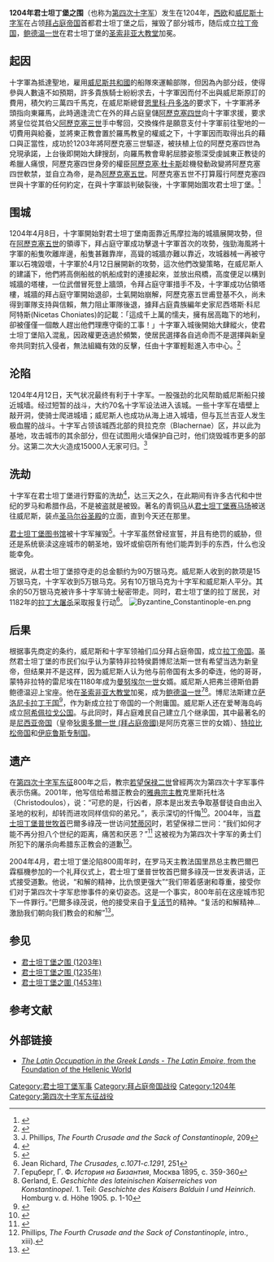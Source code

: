{{for|其他君士坦丁堡之围|君士坦丁堡之围}}
{{Infobox Military Conflict
|conflict= 君士坦丁堡之围 (1204年)
|image=[[image:PriseDeConstantinople1204PalmaLeJeune.JPG|300px]]
|caption= 
|partof= [[第四次十字军|第四次十字军]]
|date=1204年4月13日
|place=[[拜占庭帝国|拜占庭帝国]][[君士坦丁堡|君士坦丁堡]] 
|result= 城市沦陷于十字军之手
|combatant1= [[Image:Byzantine_Palaiologos_Eagle.svg|15px]] [[拜占庭帝国|拜占庭帝国]]
|combatant2= [[十字军|十字军]]
|commander1={{flagicon|Byzantine Empire}} <br/> [[阿历克塞五世|阿历克塞五世]]
|commander2=[[Image:Coat_of_arms_of_the_Kingdom_of_Thessalonica.svg|22px]]蒙特非拉特侯爵博尼法斯一世<br/>[[威尼斯总督|威尼斯总督]][[恩里科·丹多洛|恩里科·丹多洛]]
|strength1=拜占庭：30,000人<ref name="crusaders">J. Phillips, ''The Fourth Crusade and the Sack of Constantinople'', 106</ref>
*拜占庭：20艘船<ref name="Phillips159">J. Phillips, ''The Fourth Crusade and the Sack of Constantinople'', 159</ref>
|strength2=十字军：10,000人<ref name="Phillips269">J. Phillips, ''The Fourth Crusade and the Sack of Constantinople'', 269</ref><br>威尼斯人：10,000人<ref name = "Phillips269"/>
*威尼斯人：210艘船<ref name="crusaders"/>
|casualties1=
|casualties2=
}}
{{Campaignbox 第四次十字軍東征}}
'''1204年君士坦丁堡之围'''（也称为[[第四次十字军|第四次十字军]]）发生在1204年，[[西欧|西欧]]和[[威尼斯共和国|威尼斯]][[十字军|十字军]]在占领[[拜占庭帝国|拜占庭帝国]]首都君士坦丁堡之后，摧毁了部分城市，随后成立[[拉丁帝国|拉丁帝国]]，[[鲍德温一世|鲍德温一世]]在君士坦丁堡的[[圣索非亚大教堂|圣索非亚大教堂]]加冕。

==起因 ==
十字軍為抵達聖地，雇用[[威尼斯共和國|威尼斯共和國]]的船隊來運輸部隊，但因為內部分歧，使得參與人數遠不如預期，許多貴族騎士紛紛求去，十字軍因而付不出與威尼斯原訂的費用，積欠約三萬四千馬克，在威尼斯總督[[恩里科·丹多洛|恩里科·丹多洛]]的要求下，十字軍將矛頭指向東羅馬，此時適逢流亡在外的拜占庭皇儲[[阿歷克塞四世|阿歷克塞四世]]向十字軍求援，要求將皇位從其伯父[[阿歷克塞三世|阿歷克塞三世]]手中奪回，交換條件是願意支付十字軍前往聖地的一切費用與給養，並將東正教會置於羅馬教皇的權威之下，十字軍因而取得出兵的藉口與正當性，成功於1203年將阿歷克塞三世驅逐，被扶植上位的阿歷克塞四世為兌現承諾，上台後即開始大肆搜刮，向羅馬教會卑躬屈膝姿態深受虔誠東正教徒的希臘人痛恨，阿歷克塞四世身旁的權臣[[阿歷克塞·杜卡斯|阿歷克塞·杜卡斯]]趁機發動政變將阿歷克塞四世軟禁，並自立為帝，是為[[阿歷克塞五世|阿歷克塞五世]]。阿歷克塞五世不打算履行阿歷克塞四世與十字軍的任何約定，在與十字軍談判破裂後，十字軍開始圍攻君士坦丁堡。<ref>{{cite book|author1=Roger crowley|title=財富之城–威尼斯共和國的海洋霸權|date=2017|publisher=馬可孛羅文化|location=台北|isbn=978-986-94104-6-5|page=83-124|edition=2017年第一版}}</ref>

== 围城 ==
1204年4月8日，十字軍開始對君士坦丁堡南面靠近馬摩拉海的城牆展開攻勢，但在[[阿歷克塞五世|阿歷克塞五世]]的領導下，拜占庭守軍成功擊退十字軍首次的攻勢，強勁海風將十字軍的船隻吹離岸邊，船隻甚難靠岸，高聳的城牆亦難以靠近，攻城器械一再被守軍以石塊毀壞，十字軍於4月12日展開新的攻勢，這次他們改變策略，在威尼斯人的建議下，他們將高側船舷的帆船成對的連接起來，並放出飛橋，高度便足以構到城牆的塔樓，一位武僧冒死登上牆頭，令拜占庭守軍措手不及，十字軍成功佔領塔樓，城牆的拜占庭守軍開始退卻，士氣開始崩解，阿歷克塞五世甫登基不久，尚未得到軍隊支持與信賴，無力阻止軍隊後退，據拜占庭貴族編年史家尼西塔斯·科尼阿特斯(Nicetas Choniates)的記載：「這成千上萬的懦夫，擁有居高臨下的地利，卻被僅僅一個敵人趕出他們理應守衛的工事！」十字軍入城後開始大肆縱火，使君士坦丁堡陷入混亂，因政權更迭過於頻繁，使居民選擇各自逃命而不是選擇與新皇帝共同對抗入侵者，無法組織有效的反擊，任由十字軍輕鬆進入市中心。<ref>{{cite book|author1=Roger Crowley|title=財富之城–威尼斯共和國的海洋霸權|date=2017|publisher=馬可孛羅文化|location=台北|isbn=978-986-94104-6-5|pages=127-132|edition=2017年第一版}}</ref>

== 沦陷 ==
1204年4月12日，天气状况最终有利于十字军。一股强劲的北风帮助威尼斯船只接近城墙。经过短暂的战斗，大约70名十字军设法进入该城。一些十字军在墙壁上敲开洞，使骑士爬进城墙；威尼斯人也成功从海上进入城墙，但与瓦兰吉亚人发生极血腥的战斗。十字军占领该城西北部的貝拉克奈（Blachernae）区，并以此为基地，攻击城市的其余部分，但在试图用火墙保护自己时，他们烧毁城市更多的部分。这第二次大火造成15000人无家可归。<ref name="exp">J. Phillips, ''The Fourth Crusade and the Sack of Constantinople'', 209</ref>

== 洗劫 ==
十字军在君士坦丁堡进行野蛮的洗劫<ref>{{cite web|url= http://www.agiasofia.com/emperors/fall1204.html|title= Sack of Constantinople, 1204|publisher= Agiasofia.com|accessdate= 2008-12-30|archive-date= 2009-02-07|archive-url= https://web.archive.org/web/20090207191336/http://www.agiasofia.com/emperors/fall1204.html|dead-url= no}}</ref>，达三天之久，在此期间有许多古代和中世纪的罗马和希腊作品，不是被盗就是被毁。著名的青铜[[圣马尔谷之马|马]]从[[君士坦丁堡赛马场|君士坦丁堡赛马场]]被送往威尼斯，装点[[圣马尔谷圣殿|圣马尔谷圣殿]]的立面，直到今天还在那里。

[[君士坦丁堡图书馆|君士坦丁堡图书馆]]被十字军摧毁<ref>{{cite web|url=http://www.clir.org/pubs/reports/bellagio/bellag1.html|title=Preface|publisher=Clir.org|accessdate=2008-12-30|archive-date=2017-10-20|archive-url=https://web.archive.org/web/20171020090658/https://www.clir.org/pubs/reports/bellagio/bellag1.html|dead-url=no}}</ref>。十字军虽然曾经宣誓，并且有绝罚的威胁，但还是系统亵渎这座城市的朝圣地，毁坏或偷窃所有他们能弄到手的东西，什么也没能幸免。 

据说，从君士坦丁堡掠夺走的总金额约为90万银马克。威尼斯人收到的款项是15万银马克，十字军收到5万银马克。另有10万银马克为十字军和威尼斯人平分。其余的50万银马克被许多十字军骑士秘密带走。同时，君士坦丁堡的拉丁居民，对1182年的[[拉丁大屠杀|拉丁大屠杀]]采取报复行动<ref>Jean Richard, ''The Crusades, c.1071-c.1291'', 251</ref>。
[[Image:Byzantine_Constantinople-en.png|thumb]]

==后果==
根据事先商定的条约，威尼斯和十字军领袖们瓜分拜占庭帝国，成立[[拉丁帝国|拉丁帝国]]。虽然君士坦丁堡的市民们似乎认为蒙特非拉特侯爵博尼法斯一世有希望当选为新皇帝，但结果并不是这样，因为威尼斯人认为他与前帝国有太多的牵连，他的哥哥，蒙特非拉特的雷尼埃在1180年成为[[曼努埃尔一世|曼努埃尔一世]]女婿。威尼斯人把弗兰德斯伯爵鲍德温迎上宝座。他在[[圣索非亚大教堂|圣索非亚大教堂]]加冕，成为[[鲍德温一世|鲍德温一世]]<ref>Герцберг, Г. Ф. ''История на Бизантия'', Москва 1895, с. 359-360</ref><ref>Gerland, Е. ''Geschichte des lateinischen Kaiserreiches von Konstantinopel''. 1. Teil: ''Geschichte des Kaisers Balduin I und Heinrich''. Homburg v. d. Höhe 1905. p. 1-10</ref>。博尼法斯建立[[萨洛尼卡王国|萨洛尼卡拉丁王国]]<ref>{{cite web |url=http://www2.fhw.gr/chronos/projects/fragokratia/en/webpages/frago.html |title=The Latin Occupation in the Greek Lands |publisher=Fhw.gr |accessdate=2008-12-29 |deadurl=yes |archiveurl=https://web.archive.org/web/20100107105119/http://www2.fhw.gr/chronos/projects/fragokratia/en/webpages/frago.html |archivedate=2010-01-07 }}</ref>，作为新成立拉丁帝国的一个附庸国。威尼斯人还在爱琴海岛屿成立[[阿希佩拉戈公国|阿希佩拉戈公国]]。与此同时，拜占庭难民自己建立几个继承国，其中最著名的是[[尼西亚帝国|尼西亚帝国]]（皇帝[[狄奧多爾一世_(拜占庭帝國)|狄奧多爾一世 (拜占庭帝國)]]是阿历克塞三世的女婿）、[[特拉比松帝国|特拉比松帝国]]和[[伊庇鲁斯专制国|伊庇鲁斯专制国]]。

==遗产==
在[[第四次十字军东征|第四次十字军东征]]800年之后，教宗[[若望保禄二世|若望保禄二世]]曾經两次为第四次十字军事件表示伤痛。2001年，他写信给希腊正教会的[[雅典宗主教|雅典宗主教]]克里斯托杜洛（Christodoulos），说：“可悲的是，行凶者，原本是出发去争取基督徒自由出入圣地的权利，却转而进攻同样信仰的弟兄。”，表示深切的忏悔<ref>{{cite web|url= http://www.ewtn.com/footsteps/words/CHRISTODOULOS_5_4.htm|title= In the Footsteps of St. Paul: Papal Visit to Greece, Syria & Malta - Words|publisher= Ewtn.com|accessdate= 2009-05-18|archive-date= 2009-12-04|archive-url= https://web.archive.org/web/20091204015424/http://www.ewtn.com/footsteps/words/CHRISTODOULOS_5_4.htm|dead-url= no}}</ref>。2004年，当[[君士坦丁堡普世牧首|君士坦丁堡普世牧首]]巴爾多祿茂一世访问[[梵蒂冈|梵蒂冈]]时，若望保禄二世问：“我们如何才能不再分担八个世纪的距离，痛苦和厌恶？”<ref>{{cite web |url= http://atheism.about.com/b/2004/06/30/pope-expresses-sorrow-over-sacking-of-constantinople.htm |title= Pope Expresses “Sorrow” Over Sacking of Constantinople |publisher= Atheism.about.com |accessdate= 2009-05-18 |date= 2004-06-30 |archive-date= 2011-08-07 |archive-url= https://web.archive.org/web/20110807061838/http://atheism.about.com/b/2004/06/30/pope-expresses-sorrow-over-sacking-of-constantinople.htm |dead-url= no }}</ref> 这被视为为第四次十字军的勇士们所犯下的屠杀向希腊东正教会的道歉<ref name=Phillips>Phillips, ''The Fourth Crusade and the Sack of Constantinople'', intro., xiii).</ref>。

2004年4月，君士坦丁堡沦陷800周年时，在罗马天主教法国里昂总主教巴爾巴霖樞機参加的一个礼拜仪式上，君士坦丁堡普世牧首巴爾多祿茂一世发表讲话，正式接受道歉。他说，“和解的精神，比仇恨更强大”“我们带着感谢和尊重，接受你们对于第四次十字军悲惨事件的亲切姿态。这是一个事实，800年前在这座城市犯下一件罪行。”巴爾多祿茂说，他的接受来自于[[复活节|复活节]]的精神。“复活的和解精神...激励我们朝向我们教会的和解”<ref>{{cite web |url= http://incommunion.org/articles/issue-33/news-issue-33 |title= In Pascha messages, Patriarchs address question of violence |publisher= Incommunion.org |accessdate= 2009-05-18 |deadurl= yes |archiveurl= https://web.archive.org/web/20090513061611/http://incommunion.org/articles/issue-33/news-issue-33 |archivedate= 2009-05-13 }}</ref>。

==参见==
*[[君士坦丁堡之围_(1203年)|君士坦丁堡之围 (1203年)]]
*[[君士坦丁堡之围_(1235年)|君士坦丁堡之围 (1235年)]]
*[[君士坦丁堡之圍_(1453年)|君士坦丁堡之圍 (1453年)]]

==参考文献==
{{Reflist|2}}

==外部链接==
*[https://web.archive.org/web/20100107105119/http://www2.fhw.gr/chronos/projects/fragokratia/en/webpages/frago.html ''The Latin Occupation in the Greek Lands - The Latin Empire'', from the Foundation of the Hellenic World]
{{拉丁人治下的希腊}}
{{DEFAULTSORT:Siege Of Constantinople (1204)}}
[[Category:君士坦丁堡军事|Category:君士坦丁堡军事]]
[[Category:拜占庭帝国战役|Category:拜占庭帝国战役]]
[[Category:1204年|Category:1204年]]
[[Category:第四次十字军东征战役|Category:第四次十字军东征战役]]